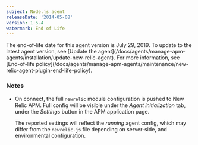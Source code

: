 ```yaml
---
subject: Node.js agent
releaseDate: '2014-05-08'
version: 1.5.4
watermark: End of Life
---
```


<Callout variant="important">
  The end-of-life date for this agent version is July 29, 2019. To update to the latest agent version, see [Update the agent](/docs/agents/manage-apm-agents/installation/update-new-relic-agent). For more information, see [End-of-life policy](/docs/agents/manage-apm-agents/maintenance/new-relic-agent-plugin-end-life-policy).
</Callout>

### Notes

* On connect, the full `newrelic` module configuration is pushed to New Relic APM. Full config will be visible under the _Agent initialization_ tab, under the _Settings_ button in the APM application page.

  The reported settings will reflect the _running_ agent config, which may differ from the `newrelic.js` file depending on server-side, and environmental configuration.
